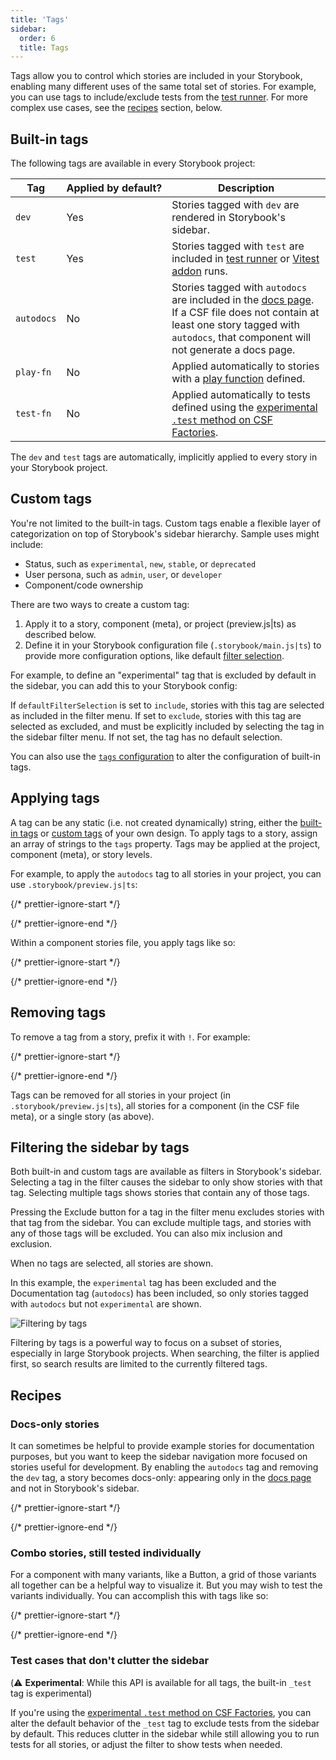 ```yaml
---
title: 'Tags'
sidebar:
  order: 6
  title: Tags
---
```


Tags allow you to control which stories are included in your Storybook, enabling many different uses of the same total set of stories. For example, you can use tags to include/exclude tests from the [test runner](../writing-tests/integrations/test-runner.mdx#run-tests-for-a-subset-of-stories). For more complex use cases, see the [recipes](#recipes) section, below.

## Built-in tags

The following tags are available in every Storybook project:

| Tag        | Applied by default? | Description                                                                                                                                                                                                                                             |
| ---------- | ------------------- | ------------------------------------------------------------------------------------------------------------------------------------------------------------------------------------------------------------------------------------------------------- |
| `dev`      | Yes                 | Stories tagged with `dev` are rendered in Storybook's sidebar.                                                                                                                                                                                          |
| `test`     | Yes                 | Stories tagged with `test` are included in [test runner](../writing-tests/integrations/test-runner.mdx#run-tests-for-a-subset-of-stories) or [Vitest addon](../writing-tests/integrations/vitest-addon.mdx#including-excluding-or-skipping-tests) runs. |
| `autodocs` | No                  | Stories tagged with `autodocs` are included in the [docs page](../writing-docs/autodocs.mdx). If a CSF file does not contain at least one story tagged with `autodocs`, that component will not generate a docs page.                                   |
| `play-fn`  | No                  | Applied automatically to stories with a [play function](./play-function.mdx) defined.                                                                                                                                                                   |
| `test-fn`  | No                  | Applied automatically to tests defined using the [experimental `.test` method on CSF Factories](https://github.com/storybookjs/storybook/discussions/30119).                                                                                            |

The `dev` and `test` tags are automatically, implicitly applied to every story in your Storybook project.

## Custom tags

You're not limited to the built-in tags. Custom tags enable a flexible layer of categorization on top of Storybook's sidebar hierarchy. Sample uses might include:

- Status, such as `experimental`, `new`, `stable`, or `deprecated`
- User persona, such as `admin`, `user`, or `developer`
- Component/code ownership

There are two ways to create a custom tag:

1. Apply it to a story, component (meta), or project (preview.js|ts) as described below.
2. Define it in your Storybook configuration file (`.storybook/main.js|ts`) to provide more configuration options, like default [filter selection](#filtering-the-sidebar-by-tags).

For example, to define an "experimental" tag that is excluded by default in the sidebar, you can add this to your Storybook config:

<CodeSnippets path="main-config-tags.md" />

If `defaultFilterSelection` is set to `include`, stories with this tag are selected as included in the filter menu. If set to `exclude`, stories with this tag are selected as excluded, and must be explicitly included by selecting the tag in the sidebar filter menu. If not set, the tag has no default selection.

You can also use the [`tags` configuration](../api/main-config/main-config-tags.mdx) to alter the configuration of built-in tags.

## Applying tags

A tag can be any static (i.e. not created dynamically) string, either the [built-in tags](#built-in-tags) or [custom tags](#custom-tags) of your own design. To apply tags to a story, assign an array of strings to the `tags` property. Tags may be applied at the project, component (meta), or story levels.

For example, to apply the `autodocs` tag to all stories in your project, you can use `.storybook/preview.js|ts`:

{/* prettier-ignore-start */}

<CodeSnippets path="tags-in-preview.md" />

{/* prettier-ignore-end */}

Within a component stories file, you apply tags like so:

{/* prettier-ignore-start */}

<CodeSnippets path="tags-in-meta-and-story.md" />

{/* prettier-ignore-end */}

## Removing tags

To remove a tag from a story, prefix it with `!`. For example:

{/* prettier-ignore-start */}

<CodeSnippets path="tags-remove-in-story.md" />

{/* prettier-ignore-end */}

Tags can be removed for all stories in your project (in `.storybook/preview.js|ts`), all stories for a component (in the CSF file meta), or a single story (as above).

## Filtering the sidebar by tags

Both built-in and custom tags are available as filters in Storybook's sidebar. Selecting a tag in the filter causes the sidebar to only show stories with that tag. Selecting multiple tags shows stories that contain any of those tags.

Pressing the Exclude button for a tag in the filter menu excludes stories with that tag from the sidebar. You can exclude multiple tags, and stories with any of those tags will be excluded. You can also mix inclusion and exclusion.

When no tags are selected, all stories are shown.

In this example, the `experimental` tag has been excluded and the Documentation tag (`autodocs`) has been included, so only stories tagged with `autodocs` but not `experimental` are shown.

![Filtering by tags](../_assets/writing-stories/tag-filter.png)

Filtering by tags is a powerful way to focus on a subset of stories, especially in large Storybook projects. When searching, the filter is applied first, so search results are limited to the currently filtered tags.

## Recipes

### Docs-only stories

It can sometimes be helpful to provide example stories for documentation purposes, but you want to keep the sidebar navigation more focused on stories useful for development. By enabling the `autodocs` tag and removing the `dev` tag, a story becomes docs-only: appearing only in the [docs page](../writing-docs/autodocs.mdx) and not in Storybook's sidebar.

{/* prettier-ignore-start */}

<CodeSnippets path="tags-docs-only-in-meta.md" />

{/* prettier-ignore-end */}

### Combo stories, still tested individually

For a component with many variants, like a Button, a grid of those variants all together can be a helpful way to visualize it. But you may wish to test the variants individually. You can accomplish this with tags like so:

{/* prettier-ignore-start */}

<CodeSnippets path="tags-combo-example.md" />

{/* prettier-ignore-end */}

### Test cases that don't clutter the sidebar

(⚠️ **Experimental**: While this API is available for all tags, the built-in `_test` tag is experimental)

If you're using the [experimental `.test` method on CSF Factories](https://github.com/storybookjs/storybook/discussions/30119), you can alter the default behavior of the `_test` tag to exclude tests from the sidebar by default. This reduces clutter in the sidebar while still allowing you to run tests for all stories, or adjust the filter to show tests when needed.

<CodeSnippets path="main-config-tags-test-fn-exclude.md" />
